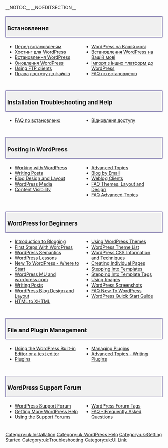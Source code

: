 {{Languages|
{{en|Getting_Started_with_WordPress}}
{{th|เริ่มต้นกับเวิร์ดเพรส}}
{{zh-cn|开始使用_WordPress}}
{{fi|Aloittaminen}}
{{pt-br|Novo no WordPress - Por Onde Começar}} 
}}
__NOTOC__ __NOEDITSECTION__
<div style="width:95%; font-size: 110%; text-decoration:none; padding: 0px 5px; margin: 20px 0px 5px; background-color: #f0f0f0; border: 1px solid darkslateblue">
=== Встановлення ===
</div>
<div style="width: 45%; margin:0px 6px; float:left">
* [[Перед встановленям]]
* [[Хостинг для WordPress]]
* [[Встановлення WordPress]]
* [[Оновлення WordPress]]
* [[FTP клієнти| Using FTP clients]]
* [[Права доступу до файлів]]
</div>
<div style="width: 45%; margin:0px 6px; float:left; display: inline">
* [[WordPress на Вашій мові]]
* [[Встановлення WordPress на Вашій мові]]
* [[Імпорт контенту|Імпорт з інших платформ до WordPress]]
* [[FAQ по встановленю|FAQ по встановленю]]


</div>
<div style="clear:both; height:10px">
</div>

<div style="width:95%; font-size: 110%; text-decoration:none; padding: 0px 5px; margin: 20px 0px 5px; background-color: #f0f0f0; border: 1px solid darkslateblue">
=== Installation Troubleshooting and Help===
</div>
<div style="width: 45%; margin:0px 6px; float:left">
* [[FAQ по встановленю|FAQ по встановленю]]
</div>
<div style="width: 45%; margin:0px 6px; float:left; display: inline">
* [[Відновленя доступу|Відновленя доступу]]
</div>
<div style="clear:both; height:10px">
</div>

<div style="width:95%; font-size: 110%; text-decoration:none; padding: 0px 5px; margin: 20px 0px 5px; background-color: #f0f0f0; border: 1px solid darkslateblue">
===Posting in WordPress===
</div>
<div style="width: 45%; margin:0px 6px; float:left">
* [[Working with WordPress]]
* [[Writing_Posts|Writing Posts]]
* [[Blog Design and Layout]]
* [[Working_with_WordPress#WordPress Media|WordPress Media]]
* [[Content Visibility]]
</div>
<div style="width: 45%; margin:0px 6px; float:left; display: inline">
* [[Advanced Topics]]
* [[Blog by Email]] 
* [[Weblog_Client|Weblog Clients]] 
* [[FAQ Layout and Design|FAQ Themes, Layout and Design]] 
* [[FAQ Advanced Topics|FAQ Advanced Topics]]
</div>
<div style="clear:both; height:10px">
</div>

<div style="width:95%; font-size: 110%; text-decoration:none; padding: 0px 5px; margin: 20px 0px 5px; background-color: #f0f0f0; border: 1px solid darkslateblue">
===WordPress for Beginners===
</div>
<div style="width: 45%; margin:0px 6px; float:left">
* [[Introduction to Blogging]]
* [[First Steps With WordPress]]
* [[WordPress Semantics]]
* [[WordPress Lessons]]
* [[New To WordPress - Where to Start]]
* [[WordPress MU|WordPress MU and wordpress.com]] 
* [[Writing_Posts|Writing Posts]]
* [[Blog_Design_and_Layout|WordPress Blog Design and Layout]]
* [[HTML to XHTML]] 
</div>
<div style="width: 45%; margin:0px 6px; float:left; display: inline">
* [[Using_Themes|Using WordPress Themes]]
* [[Using_Themes/Theme_List|WordPress Theme List]]
* [[CSS|WordPress CSS Information and Techniques]]
* [[Pages|Creating Individual Pages]]
* [[Stepping Into Templates]] 
* [[Stepping Into Template Tags]]
* [[Using Images]] 
* [[WordPress Screenshots]]
* [[FAQ New To WordPress|FAQ New To WordPress]]
* [[WordPress Quick Start Guide]]
</div>
<div style="clear:both; height:10px">
</div>

<div style="width:95%; font-size: 110%; text-decoration:none; padding: 0px 5px; margin: 20px 0px 5px; background-color: #f0f0f0; border: 1px solid darkslateblue">
=== File and Plugin Management===
</div>
<div style="width: 45%; margin:0px 6px; float:left">
* [[Editing Files|Using the WordPress Built-in Editor or a text editor]]
* [[Plugins]]
</div>
<div style="width: 45%; margin:0px 6px; float:left; display: inline">
* [[Managing Plugins]]
* [[Advanced Topics#WordPress Plugins and Customization|Advanced Topics - Writing Plugins]]
</div>
<div style="clear:both; height:10px">
</div>

<div style="width:95%; font-size: 110%; text-decoration:none; padding: 0px 5px; margin: 20px 0px 5px; background-color: #f0f0f0; border: 1px solid darkslateblue">
=== WordPress Support Forum===
</div>
<div style="width: 45%; margin:0px 6px; float:left">
* [http://www.wordpress.org/support WordPress Support Forum]
* [[Getting_More_Help|Getting More WordPress Help]]
* [[Using the Support Forums]]
</div>
<div style="width: 45%; margin:0px 6px; float:left; display: inline">
* [[WordPress Forum Tags]]
* [[FAQ|FAQ - Frequently Asked Questions]]
</div>
<div style="clear:both; height:10px">
</div>

{{toclist}}

[[Category:uk:Installation]]
[[Category:uk:WordPress Help]]
[[Category:uk:Getting Started]]
[[Category:uk:Troubleshooting]]
[[Category:uk:UI Link]]